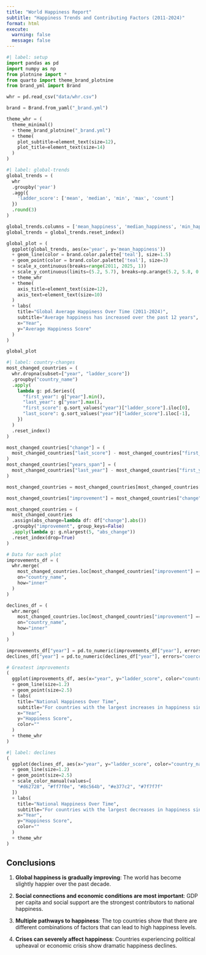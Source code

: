 ```yaml
---
title: "World Happiness Report"
subtitle: "Happiness Trends and Contributing Factors (2011-2024)"
format: html
execute:
  warning: false
  message: false
---
```


```python
#| label: setup
import pandas as pd
import numpy as np
from plotnine import *
from quarto import theme_brand_plotnine
from brand_yml import Brand

whr = pd.read_csv("data/whr.csv")

brand = Brand.from_yaml("_brand.yml")

theme_whr = (
  theme_minimal()
  + theme_brand_plotnine("_brand.yml")
  + theme(
    plot_subtitle=element_text(size=12),
    plot_title=element_text(size=14)
  ) 
)
```

```python
#| label: global-trends
global_trends = (
  whr
  .groupby('year')
  .agg({
    'ladder_score': ['mean', 'median', 'min', 'max', 'count']
  })
  .round(3)
)

global_trends.columns = ['mean_happiness', 'median_happiness', 'min_happiness', 'max_happiness', 'countries_count']
global_trends = global_trends.reset_index()

global_plot = (
  ggplot(global_trends, aes(x='year', y='mean_happiness')) 
  + geom_line(color = brand.color.palette['teal'], size=1.5)
  + geom_point(color = brand.color.palette['teal'], size=3)
  + scale_x_continuous(breaks=range(2011, 2025, 1)) 
  + scale_y_continuous(limits=(5.2, 5.7), breaks=np.arange(5.2, 5.8, 0.1))
  + theme_whr
  + theme(
    axis_title=element_text(size=12),
    axis_text=element_text(size=10)
  ) 
  + labs(
    title="Global Average Happiness Over Time (2011-2024)",
    subtitle="Average happiness has increased over the past 12 years",
    x="Year",
    y="Average Happiness Score"
  ) 
)

global_plot
```


```python
#| label: country-changes
most_changed_countries = (
  whr.dropna(subset=["year", "ladder_score"])
  .groupby("country_name")
  .apply(
    lambda g: pd.Series({
      "first_year": g["year"].min(),
      "last_year": g["year"].max(),
      "first_score": g.sort_values("year")["ladder_score"].iloc[0],
      "last_score": g.sort_values("year")["ladder_score"].iloc[-1],
    })
  )
  .reset_index()
)

most_changed_countries["change"] = (
  most_changed_countries["last_score"] - most_changed_countries["first_score"]
)
most_changed_countries["years_span"] = (
  most_changed_countries["last_year"] - most_changed_countries["first_year"]
)

most_changed_countries = most_changed_countries[most_changed_countries["years_span"] >= 10]

most_changed_countries["improvement"] = most_changed_countries["change"] > 0

most_changed_countries = (
  most_changed_countries
  .assign(abs_change=lambda df: df["change"].abs())
  .groupby("improvement", group_keys=False)
  .apply(lambda g: g.nlargest(5, "abs_change"))
  .reset_index(drop=True)
)

# Data for each plot
improvements_df = (
  whr.merge(
    most_changed_countries.loc[most_changed_countries["improvement"] == True, ["country_name"]],
    on="country_name",
    how="inner"
  )
)

declines_df = (
  whr.merge(
    most_changed_countries.loc[most_changed_countries["improvement"] == False, ["country_name"]],
    on="country_name",
    how="inner"
  )
)

improvements_df["year"] = pd.to_numeric(improvements_df["year"], errors="coerce")
declines_df["year"] = pd.to_numeric(declines_df["year"], errors="coerce")

# Greatest improvements
(
  ggplot(improvements_df, aes(x="year", y="ladder_score", color="country_name"))
  + geom_line(size=1.2)
  + geom_point(size=2.5)
  + labs(
    title="National Happiness Over Time",
    subtitle="For countries with the largest increases in happiness since 2011",
    x="Year",
    y="Happiness Score",
    color=""
  )
  + theme_whr
)
```

```python
#| label: declines
(
  ggplot(declines_df, aes(x="year", y="ladder_score", color="country_name"))
  + geom_line(size=1.2)
  + geom_point(size=2.5)
  + scale_color_manual(values=[
    "#d62728", "#ff7f0e", "#8c564b", "#e377c2", "#7f7f7f"
  ])
  + labs(
    title="National Happiness Over Time",
    subtitle="For countries with the largest decreases in happiness since 2011",
    x="Year",
    y="Happiness Score",
    color=""
  )
  + theme_whr
)
```

## Conclusions

1. **Global happiness is gradually improving**: The world has become slightly happier over the past decade.

2. **Social connections and economic conditions are most important**: GDP per capita and social support are the strongest contributors to national happiness. 

3. **Multiple pathways to happiness**: The top countries show that there are different combinations of factors that can lead to high happiness levels.

5. **Crises can severely affect happiness**: Countries experiencing political upheaval or economic crisis show dramatic happiness declines.